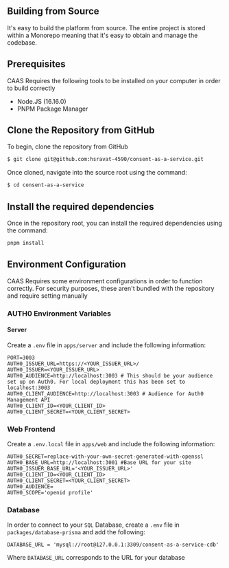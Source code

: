 ## Building from Source

It's easy to build the platform from source. The entire project is stored within a Monorepo meaning that it's easy to obtain and manage the codebase.

## Prerequisites

CAAS Requires the following tools to be installed on your computer in order to build correctly
* Node.JS (16.16.0)
* PNPM Package Manager

## Clone the Repository from GitHub

To begin, clone the repository from GitHub

```bash
$ git clone git@github.com:hsravat-4590/consent-as-a-service.git
```
Once cloned, navigate into the source root using the command:
```bash
$ cd consent-as-a-service
```

## Install the required dependencies

Once in the repository root, you can install the required dependencies using the command:

```bash
pnpm install
```
## Environment Configuration

CAAS Requires some environment configurations in order to function correctly. For security purposes, these aren't bundled with the repository and require setting manually

### AUTH0 Environment Variables

#### Server
Create a `.env` file in `apps/server` and include the following information:

```env
PORT=3003
AUTH0_ISSUER_URL=https://<YOUR_ISSUER_URL>/
AUTH0_ISSUER=<YOUR_ISSUER_URL>
AUTH0_AUDIENCE=http://localhost:3003 # This should be your audience set up on Auth0. For local deployment this has been set to localhost:3003
AUTH0_CLIENT_AUDIENCE=http://localhost:3003 # Audience for Auth0 Management API
AUTH0_CLIENT_ID=<YOUR_CLIENT_ID>
AUTH0_CLIENT_SECRET=<YOUR_CLIENT_SECRET>
```
### Web Frontend
Create a `.env.local` file in `apps/web` and include the following information:
```env
AUTH0_SECRET=replace-with-your-own-secret-generated-with-openssl
AUTH0_BASE_URL=http://localhost:3001 #Base URL for your site
AUTH0_ISSUER_BASE_URL='<YOUR_ISSUER_URL>'
AUTH0_CLIENT_ID=<YOUR_CLIENT_ID>
AUTH0_CLIENT_SECRET=<YOUR_CLIENT_SECRET>
AUTH0_AUDIENCE=
AUTH0_SCOPE='openid profile'
```

### Database

In order to connect to your `SQL` Database, create a `.env` file in `packages/database-prisma` and add the following:

```env
DATABASE_URL = 'mysql://root@127.0.0.1:3309/consent-as-a-service-cdb'
```
Where `DATABASE_URL` corresponds to the URL for your database